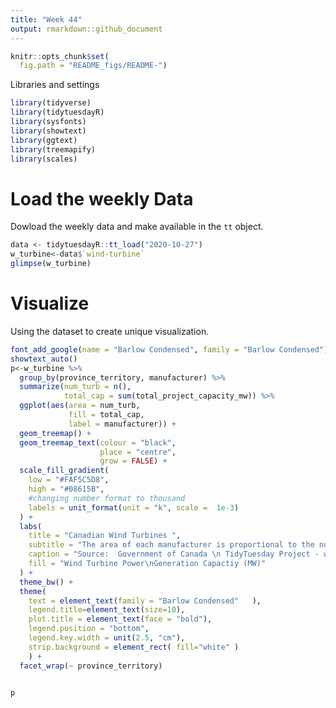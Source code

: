```yaml
---
title: "Week 44"
output: rmarkdown::github_document
---
```


```r
knitr::opts_chunk$set(
  fig.path = "README_figs/README-")
```


 Libraries and settings
```r
library(tidyverse)
library(tidytuesdayR)
library(sysfonts)
library(showtext)
library(ggtext)
library(treemapify)
library(scales)


```
# Load the weekly Data

Dowload the weekly data and make available in the `tt` object.
```r
data <- tidytuesdayR::tt_load("2020-10-27")
w_turbine<-data$`wind-turbine`
glimpse(w_turbine)

```


# Visualize

Using the dataset to create unique visualization.

```r
font_add_google(name = "Barlow Condensed", family = "Barlow Condensed")
showtext_auto()
p<-w_turbine %>%
  group_by(province_territory, manufacturer) %>%
  summarize(num_turb = n(),
            total_cap = sum(total_project_capacity_mw)) %>%
  ggplot(aes(area = num_turb,
             fill = total_cap,
             label = manufacturer)) +
  geom_treemap() +
  geom_treemap_text(colour = "black",
                    place = "centre",
                    grow = FALSE) +
  scale_fill_gradient(
    low = "#FAF5C5D8",
    high = "#08615B",
    #changing number format to thousand
    labels = unit_format(unit = "k", scale =  1e-3)
  ) +
  labs(
    title = "Canadian Wind Turbines ",
    subtitle = "The area of each manufacturer is proportional to the number of turbines within the Province/Territory",
    caption = "Source:  Government of Canada \n TidyTuesday Project - week 44 \n Visualization: @Lacapary",
    fill = "Wind Turbine Power\nGeneration Capactiy (MW)"
  ) +
  theme_bw() +
  theme(
    text = element_text(family = "Barlow Condensed"   ),
    legend.title=element_text(size=10),
    plot.title = element_text(face = "bold"),
    legend.position = "bottom",
    legend.key.width = unit(2.5, "cm"),
    strip.background = element_rect( fill="white" )
    ) +
  facet_wrap(~ province_territory)
  

```

```r

p

```